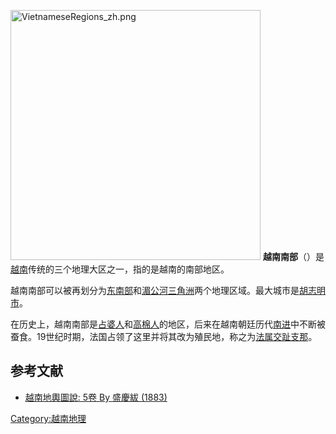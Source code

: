{{distinguish|南越}}
[[File:VietnameseRegions_zh.png|400px]]
'''越南南部'''（{{lang-vi|Miền Nam Việt Nam}}）是[[越南|越南]]传统的三个地理大区之一，指的是越南的南部地区。

越南南部可以被再划分为[[东南部_(越南)|东南部]]和[[湄公河三角洲|湄公河三角洲]]两个地理区域。最大城市是[[胡志明市|胡志明市]]。

在历史上，越南南部是[[占婆人|占婆人]]和[[高棉人|高棉人]]的地区，后来在越南朝廷历代[[南进|南进]]中不断被蚕食。19世纪时期，法国占领了这里并将其改为殖民地，称之为[[法属交趾支那|法属交趾支那]]。

==参考文献==
*[http://books.google.com/books?id=gHUsAAAAYAAJ&printsec=frontcover&source=gbs_ge_summary_r&cad=0#v=onepage&q&f=false 越南地輿圖說: 5卷 By 盛慶紱 (1883)]
{{越南地理區劃}}
{{越南地理小作品}}
[[Category:越南地理|Category:越南地理]]